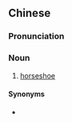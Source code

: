 {{also|马蹄铁}}
==Chinese==
{{zh-forms|s=马蹄铁|type=21}}

===Pronunciation===
{{zh-pron
|m=mǎtítiě
|c=maa5 tai4 tit3
|cat=n
}}

===Noun===
{{zh-noun}}

# [[horseshoe]]

====Synonyms====
* {{zh-l|馬掌}}